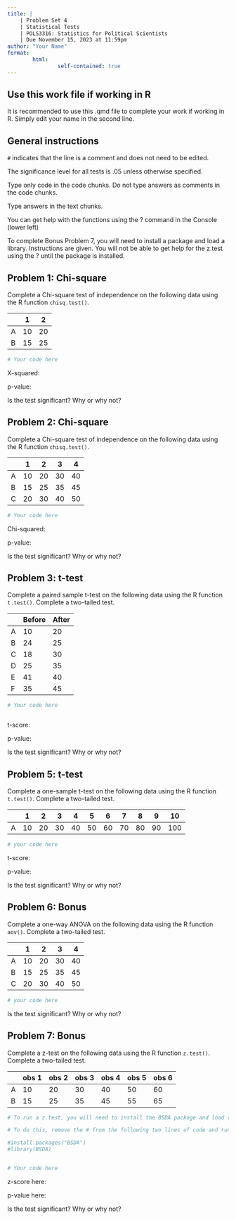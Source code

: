 ```yaml
---
title: |
    | Problem Set 4
    | Statistical Tests
    | POLS3316: Statistics for Political Scientists
    | Due November 15, 2023 at 11:59pm
author: "Your Name"
format: 
        html:
                self-contained: true
---
```



## Use this work file if working in R

It is recommended to use this .qmd file to complete your work if working in R. Simply edit your name in the second line. 

## General instructions

`#` indicates that the line is a comment and does not need to be edited.

The significance level for all tests is .05 unless otherwise specified.

Type only code in the code chunks. Do not type answers as comments in the code chunks.

Type answers in the text chunks.

You can get help with the functions using the ? command in the Console (lower left)

To complete Bonus Problem 7, you will need to install a package and load a library. Instructions are given. You will not be able to get help for the z.test using the ? until the package is installed.

## Problem 1: Chi-square

Complete a Chi-square test of independence on the following data using the R function `chisq.test()`.

| | 1 | 2 | 
| --- | --- | --- |
| A | 10 | 20 |
| B | 15 | 25 |

```r
# Your code here


```
X-squared:

p-value:

Is the test significant? Why or why not?


## Problem 2: Chi-square

Complete a Chi-square test of independence on the following data using the R function `chisq.test()`.

| | 1 | 2 | 3 | 4 | 
| --- | --- | --- | --- | --- |
| A | 10 | 20 | 30 | 40 |
| B | 15 | 25 | 35 | 45 |
| C | 20 | 30 | 40 | 50 |

```r
# Your code here

```

Chi-squared:

p-value:

Is the test significant? Why or why not?


## Problem 3: t-test

Complete a paired sample t-test on the following data using the R function `t.test()`. Complete a two-tailed test.

| | Before | After |            
| --- | --- | --- |
| A | 10 | 20 |
| B | 24 | 25 |
| C | 18 | 30 |
| D | 25 | 35 |
| E | 41 | 40 |
| F | 35 | 45 |



```r

# Your code here



```



t-score:

p-value:

Is the test significant? Why or why not?

## Problem 5: t-test

Complete a one-sample t-test on the following data using the R function `t.test()`. Complete a two-tailed test.

| | 1 | 2 | 3 | 4 | 5 | 6 | 7 | 8 | 9 | 10 |
| --- | --- | --- | --- | --- | --- | --- | --- | --- | --- | --- |
| A | 10 | 20 | 30 | 40 | 50 | 60 | 70 | 80 | 90 | 100 |

```r
# your code here

```

t-score:

p-value:

Is the test significant? Why or why not?

## Problem 6: Bonus

Complete a one-way ANOVA on the following data using the R function `aov()`. Complete a two-tailed test.

| | 1 | 2 | 3 | 4 |
| --- | --- | --- | --- | --- |
| A | 10 | 20 | 30 | 40 |
| B | 15 | 25 | 35 | 45 |
| C | 20 | 30 | 40 | 50 |

```r
# your code here

```

Is the test significant? Why or why not?


## Problem 7: Bonus

Complete a z-test on the following data using the R function `z.test()`. Complete a two-tailed test.

| | obs 1 | obs 2 | obs 3 | obs 4 | obs 5 | obs 6                
| --- | --- | --- | --- | --- | --- | --- |
| A | 10 | 20 | 30 | 40 | 50 | 60 |
| B | 15 | 25 | 35 | 45 | 55 | 65 |              


```r
# To run a z.test, you will need to install the BSDA package and load the library

# To do this, remove the # from the following two lines of code and run them

#install.packages("BSDA")
#library(BSDA)


# Your code here


```
z-score here:

p-value here:

Is the test significant? Why or why not?

